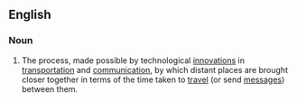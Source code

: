 ==English==

===Noun===
{{en-noun|-|sg=[[time]]-[[space]] [[convergence]]}}

# The process, made possible by technological [[innovation]]s in [[transportation]] and [[communication]], by which distant places are brought closer together in terms of the time taken to [[travel]] (or send [[message]]s) between them.